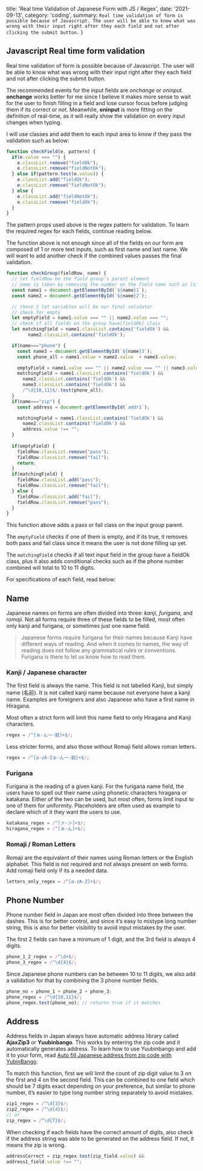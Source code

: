 
  title: 'Real time Validation of Japanese Form with JS / Regex',
  date: '2021-09-13',
  category: 'coding',
  summary: `Real time validation of form is possible because of Javascript. The user will be able to know what was wrong with their input right after they each field and not after clicking the submit button.`
}


## Javascript Real time form validation

Real time validation of form is possible because of Javascript. The user will be able to know what was wrong with their input right after they each field and not after clicking the submit button.

The recommended events for the input fields are *onchange* or *oninput*. **onchange** works better for me since I believe it makes more sense to wait for the user to finish filling in a field and lose cursor focus before judging them if its correct or not. Meanwhile, **oninput** is more fitting on the definition of real-time, as it will really show the validation on every input changes when typing.

I will use classes and add them to each input area to know if they pass the validation such as below:

```js
function checkField(e, pattern) {
  if(e.value === "") {
    e.classList.remove("fieldOk");
    e.classList.remove("fieldNotOk");
  } else if(pattern.test(e.value)) {
    e.classList.add("fieldOk");
    e.classList.remove("fieldNotOk");
  } else {
    e.classList.add("fieldNotOk");
    e.classList.remove("fieldOk");
  }
}
```

The pattern props used above is the regex pattern for validation. To learn the required regex for each fields, continue reading below.

The function above is not enough since all of the fields on our form are composed of 1 or more text inputs, such as first name and last name. We will want to add another check if the combined values passes the final validation.

```js
function checkGroup(fieldRow, name) {
  // let fieldRow be the field group's parent element
  // name is taken by removing the number on the field name such as [zip1] and [zip2]
  const name1 = document.getElementById(`${name}1`);
  const name2 = document.getElementById(`${name}2`);

  // these 2 let variables will be our final validator
  // check for empty
  let emptyField = name1.value === "" || name2.value === "";
  // check if all fields on the group have[fieldOk] class
  let matchingField = name1.classList.contains('fieldOk') &&
        name2.classList.contains('fieldOk');

  if(name==="phone") {
    const name3 = document.getElementById(`${name}3`);
    const phone_all = name1.value + name2.value  + name3.value;

    emptyField = name1.value === "" || name2.value === "" || name3.value === "";
    matchingField = name1.classList.contains('fieldOk') && 
      name2.classList.contains('fieldOk') && 
      name3.classList.contains('fieldOk') && 
      /^\d{10,11}$/.test(phone_all);
  }
  if(name==="zip") {
    const address = document.getElementById(`addr1`);

    matchingField = name1.classList.contains('fieldOk') &&
      name2.classList.contains('fieldOk') &&
      address.value !== "";
  }
  
  if(emptyField) {
    fieldRow.classList.remove("pass");
    fieldRow.classList.remove("fail");
    return;
  }
  if(matchingField) {
    fieldRow.classList.add("pass");
    fieldRow.classList.remove("fail");
  } else {
    fieldRow.classList.add("fail");
    fieldRow.classList.remove("pass");
  }
}
```

This function above adds a pass or fail class on the input group parent.

The `emptyField` checks if one of them is empty, and if its true, it removes both pass and fail class since it means the user is not done filling up yet.

The `matchingField` checks if all text input field in the group have a fieldOk class, plus it also adds conditional checks such as if the phone number combined will total to 10 to 11 digits.

For specifications of each field, read below:

## Name
Japanese names on forms are often divided into three: *kanji*, *furigana*, and *romaji*. Not all forms require three of these fields to be filled, most often only kanji and furigana, or sometimes just one name field.

> Japanese forms require furigana for their names because Kanji have different ways of reading. And when it comes to names, the way of reading does not follow any grammatical rules or conventions. Furigana is there to let us know how to read them.

### Kanji / Japanese character

The first field is always the name. This field is not labelled Kanji, but simply name (名前). It is not called kanji name because not everyone have a kanji name. Examples are foreigners and also Japanese who have a first name in Hiragana.

Most often a strict form will limit this name field to only Hiragana and Kanji characters.

```js
regex = /^[ぁ-ん一-龯]+$/;
```

Less stricter forms, and also those without Romaji field allows roman letters.

```js
regex = /^[a-zA-Zぁ-ん一-龯]+$/;
```

### Furigana
Furigana is the reading of a given kanji. For the furigana name field, the users have to spell out their name using phonetic characters hiragana or katakana. Either of the two can be used, but most often, forms limit input to one of them for uniformity. Placeholders are often used as example to declare which of it they want the users to use.

```js
katakana_regex = /^[ァ-ン]+$/;
hiragana_regex = /^[ぁ-ん]+$/;
```

### Romaji / Roman Letters
Romaji are the equivalent of their names using Roman letters or the English alphabet. This field is not required and not always present on web forms. Add romaji field only if its a needed data.

```js
letters_only_regex = /^[a-zA-Z]+$/;
```

## Phone Number
Phone number field in Japan are most often divided into three between the dashes. This is for better control, and since it’s easy to mistype long number string, this is also for better visibility to avoid input mistakes by the user.

The first 2 fields can have a minimum of 1 digit, and the 3rd field is always 4 digits.

```js
phone_1_2_regex = /^\d+$/;
phone_3_regex = /^\d{4}$/;
```

Since Japanese phone numbers can be between 10 to 11 digits, we also add a validation for that by combining the 3 phone number fields.

```js
phone_no = phone_1 + phone_2 + phone_3;
phone_regex = /^\d{10,11}$/;
phone_regex.test(phone_no); // returns true if it matches 
```

## Address
Address fields in Japan always have automatic address library called **AjaxZip3** or **Yuubinbango**. This works by entering the zip code and it automatically generates address. To learn how to use Yuubinbango and add it to your form, read [Auto fill Japanese address from zip code with YubinBango](/blog/auto-fill-japan-address-yubinbango).

To match this function, first we will limit the count of zip digit value to 3 on the first and 4 on the second field. This can be combined to one field which should be 7 digits exact depending on your preference, but similar to phone number, it’s easier to type long number string separately to avoid mistakes.

```js
zip1_regex = /^\d{3}$/;
zip2_regex = /^\d{4}$/;
// or
zip_regex = /^\d{7}$/;
```

When checking if each fields have the correct amount of digits, also check if the address string was able to be generated on the address field. If not, it means the zip is wrong.

```js
addressCorrect = zip_regex.test(zip_field.value) &&
address1_field.value !== "";
```